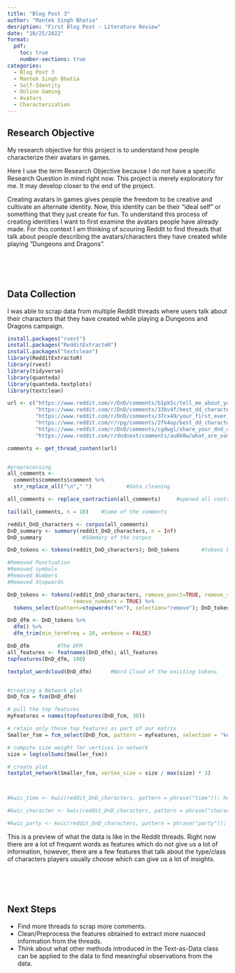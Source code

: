 ---
title: "Blog Post 3"
author: "Mantek Singh Bhatia"
desription: "First Blog Post - Literature Review"
date: "10/25/2022"
format:
  pdf: 
    toc: true
    number-sections: true
categories:
  - Blog Post 3
  - Mantek Singh Bhatia
  - Self-Identity
  - Online Gaming
  - Avatars
  - Characterization
---

## Research Objective

My research objective for this project is to understand how people characterize their avatars in games.  

:::{.callout-important}
Here I use the term Research Objective because I do not have a specific Research Question in mind right now. This project is merely exploratory for me. It may develop closer to the end of the project.
:::


Creating avatars in games gives people the freedom to be creative and cultivate an alternate identity. Now, this identity can be their "ideal self" or something that they just create for fun. To understand this process of creating identities I want to first examine the avatars people have already made. For this context I am thinking of scouring Reddit to find threads that talk about people describing the avatars/characters they have created while playing "Dungeons and Dragons". 

&nbsp;  
&nbsp;  
&nbsp;  

## Data Collection  

I was able to scrap data from multiple Reddit threads where users talk about their characters that they have created while playing a Dungeons and Dragons campaign.  


```{r}
install.packages("rvest")
install.packages("RedditExtractoR")
install.packages("textclean")
library(RedditExtractoR)
library(rvest)
library(tidyverse)
library(quanteda)
library(quanteda.textplots)
library(textclean)

url <- c("https://www.reddit.com/r/DnD/comments/b1pk5c/tell_me_about_your_characters/", 
         "https://www.reddit.com/r/DnD/comments/33bv4f/best_dd_character_youve_made_or_seen/",
         "https://www.reddit.com/r/DnD/comments/37cx49/your_first_ever_dd_character/",
         "https://www.reddit.com/r/rpg/comments/2fk4op/best_dd_character_youve_ever_made/",
         "https://www.reddit.com/r/DnD/comments/cgdwgl/share_your_dnd_character/",
         "https://www.reddit.com/r/dndnext/comments/au8k0w/what_are_some_of_your_favourite_dd_character/")

comments <- get_thread_content(url)


#preprocessing
all_comments <- 
  comments$comments$comment %>% 
  str_replace_all("\n"," ")           #data cleaning

all_comments <- replace_contraction(all_comments)     #opened all contractions, like didn't to did not

tail(all_comments, n = 10)    #Some of the comments

reddit_DnD_characters <- corpus(all_comments)
DnD_summary <- summary(reddit_DnD_characters, n = Inf)
DnD_summary             #SUmmary of the corpus

DnD_tokens <- tokens(reddit_DnD_characters); DnD_tokens       #tokens before preprosessing

#Removed Punctuation
#Removed symbols
#Removed Numbers
#Removed Stopwords

DnD_tokens <- tokens(reddit_DnD_characters, remove_punct=TRUE, remove_symbols = TRUE,
                     remove_numbers = TRUE) %>%
  tokens_select(pattern=stopwords("en"), selection="remove"); DnD_tokens

DnD_dfm <- DnD_tokens %>% 
  dfm() %>%
  dfm_trim(min_termfreq = 20, verbose = FALSE)

DnD_dfm         #The DFM
all_features <- featnames(DnD_dfm); all_features
topfeatures(DnD_dfm, 100)

textplot_wordcloud(DnD_dfm)      #Word Cloud of the existing tokens


#creating a Network plot
DnD_fcm = fcm(DnD_dfm)

# pull the top features
myFeatures = names(topfeatures(DnD_fcm, 30))

# retain only those top features as part of our matrix
Smaller_fsm = fcm_select(DnD_fcm, pattern = myFeatures, selection = "keep")

# compute size weight for vertices in network
size = log(colSums(Smaller_fsm))

# create plot
textplot_network(Smaller_fsm, vertex_size = size / max(size) * 3)



#kwic_time <- kwic(reddit_DnD_characters, pattern = phrase("time")); head(kwic_time, n=10)

#kwic_character <- kwic(reddit_DnD_characters, pattern = phrase("character")); head(kwic_character, n=10)

#kwic_party <- kwic(reddit_DnD_characters, pattern = phrase("party")); head(kwic_party, n=10)
```

This is a preview of what the data is like in the Reddit threads. Right now there are a lot of frequent words as features which do not give us a lot of information, however, there are a few features that talk about the type/class of characters players usually choose which can give us a lot of insights.  


&nbsp;  
&nbsp;  
&nbsp;  

## Next Steps  

-   Find more threads to scrap more comments.  
-   Clean/Preprocess the features obtained to extract more nuanced information from the threads.  
-   Think about what other methods introduced in the Text-as-Data class can be applied to the data to find meaningful observations from the data.  
